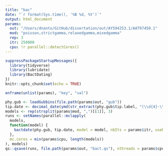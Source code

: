 ```yaml
---
title: "bac"
date: "`r format(Sys.time(), '%B %d, %Y')`"
output: html_document
params:
  out: "/Users/dnanto/GitHub/dissertation/out/AY594253.1/AAT97450.1"
  mod: "poisson,strictgamma,relaxedgamma,mixedgamma"
  rep: 3
  itr: 250000
  cpu: !r parallel::detectCores()
---
```


```r
suppressPackageStartupMessages({
  library(tidyverse)
  library(lubridate)
  library(BactDating)
})
knitr::opts_chunk$set(echo = TRUE)
```

```r
enframe(unlist(params), "key", "val")
```

```r
phy.gub <- loadGubbins(file.path(params$out, "gub"))
tip.date <- decimal_date(ymd(str_extract(phy.gub$tip.label, "(\\d{4}-\\d{2}-\\d{2})$")))
models <- rep(strsplit(params$mod, ",")[[1]], 3)
runs <- setNames(parallel::mclapply(
  models,
  function(model) {
    bactdate(phy.gub, tip.date, model = model, nbIts = params$itr, useRec = T, thin = 1)
  },
  mc.cores = min(params$cpu, length(models))
), models)
qs::qsave(runs, file.path(params$out, "bact.qs"), nthreads = params$cpu)
```
